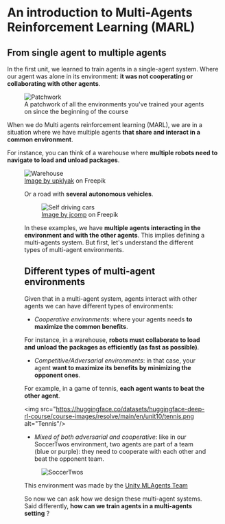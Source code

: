 # An introduction to Multi-Agents Reinforcement Learning (MARL)

## From single agent to multiple agents

In the first unit, we learned to train agents in a single-agent system. Where our agent was alone in its environment: **it was not cooperating or collaborating with other agents**.

<figure>
<img src="https://huggingface.co/datasets/huggingface-deep-rl-course/course-images/resolve/main/en/unit10/patchwork.jpg" alt="Patchwork"/>
<figcaption>
A patchwork of all the environments you've trained your agents on since the beginning of the course
</figcaption>
</figure>

When we do Multi agents reinforcement learning (MARL), we are in a situation where we have multiple agents **that share and interact in a common environment**.

For instance, you can think of a warehouse where **multiple robots need to navigate to load and unload packages**.

<figure>
<img src="https://huggingface.co/datasets/huggingface-deep-rl-course/course-images/resolve/main/en/unit10/warehouse.jpg" alt="Warehouse"/>
<figcaption> <a href="[https://www.freepik.com/free-vector/robots-warehouse-interior-automated-machines_32117680.htm#query=warehouse robot&position=17&from_view=keyword](https://www.freepik.com/free-vector/robots-warehouse-interior-automated-machines_32117680.htm#query=warehouse%20robot&position=17&from_view=keyword)">Image by upklyak</a> on Freepik </figcaption>

Or a road with **several autonomous vehicles**.

<figure>
<img src="https://huggingface.co/datasets/huggingface-deep-rl-course/course-images/resolve/main/en/unit10/selfdrivingcar.jpg" alt="Self driving cars"/>
<figcaption>
<a href="[https://www.freepik.com/free-vector/autonomous-smart-car-automatic-wireless-sensor-driving-road-around-car-autonomous-smart-car-goes-scans-roads-observe-distance-automatic-braking-system_26413332.htm#query=self driving cars highway&position=34&from_view=search&track=ais](https://www.freepik.com/free-vector/autonomous-smart-car-automatic-wireless-sensor-driving-road-around-car-autonomous-smart-car-goes-scans-roads-observe-distance-automatic-braking-system_26413332.htm#query=self%20driving%20cars%20highway&position=34&from_view=search&track=ais)">Image by jcomp</a> on Freepik
</figcaption>
</figure>

In these examples, we have **multiple agents interacting in the environment and with the other agents**. This implies defining a multi-agents system. But first, let's understand the different types of multi-agent environments.

## Different types of multi-agent environments

Given that in a multi-agent system, agents interact with other agents we can have different types of environments:

- *Cooperative environments*: where your agents needs **to maximize the common benefits**.

For instance, in a warehouse, **robots must collaborate to load and unload the packages as efficiently (as fast as possible)**.

- *Competitive/Adversarial environments*: in that case, your agent **want to maximize its benefits by minimizing the opponent ones**.

For example, in a game of tennis, **each agent wants to beat the other agent**.

<img src="https://huggingface.co/datasets/huggingface-deep-rl-course/course-images/resolve/main/en/unit10/tennis.png alt="Tennis"/>

- *Mixed of both adversarial and cooperative*: like in our SoccerTwos environment, two agents are part of a team (blue or purple): they need to cooperate with each other and beat the opponent team.

<figure>
<img src="https://huggingface.co/datasets/huggingface-deep-rl-course/course-images/resolve/main/en/unit10/soccertwos.gif" alt="SoccerTwos"/>

</figure>

<figcaption>This environment was made by the <a href="https://github.com/Unity-Technologies/ml-agents">Unity MLAgents Team</a></figcaption>


So now we can ask how we design these multi-agent systems. Said differently, **how can we train agents in a multi-agents setting** ?
